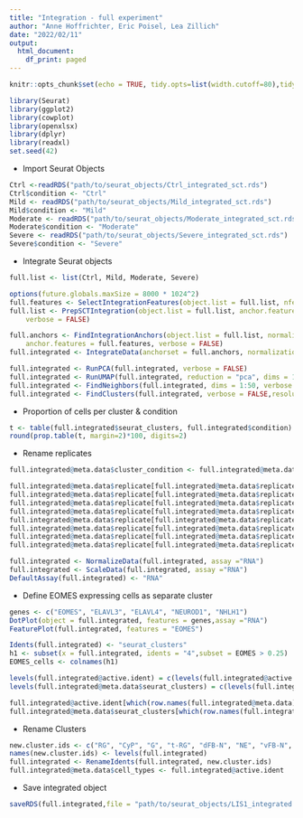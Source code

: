 ```yaml
---
title: "Integration - full experiment"
author: "Anne Hoffrichter, Eric Poisel, Lea Zillich"
date: "2022/02/11"
output:
  html_document:
    df_print: paged
---
```


```r
knitr::opts_chunk$set(echo = TRUE, tidy.opts=list(width.cutoff=80),tidy=TRUE, fig.asp=0.5, fig.width=12, warning = FALSE)
```

```r
library(Seurat)
library(ggplot2)
library(cowplot)
library(openxlsx)
library(dplyr)
library(readxl)
set.seed(42)
```

- Import Seurat Objects
```r
Ctrl <-readRDS("path/to/seurat_objects/Ctrl_integrated_sct.rds")
Ctrl$condition <- "Ctrl"
Mild <- readRDS("path/to/seurat_objects/Mild_integrated_sct.rds")
Mild$condition <- "Mild"
Moderate <- readRDS("path/to/seurat_objects/Moderate_integrated_sct.rds")
Moderate$condition <- "Moderate"
Severe <- readRDS("path/to/seurat_objects/Severe_integrated_sct.rds")
Severe$condition <- "Severe"
```

- Integrate Seurat objects
```r
full.list <- list(Ctrl, Mild, Moderate, Severe)

options(future.globals.maxSize = 8000 * 1024^2)
full.features <- SelectIntegrationFeatures(object.list = full.list, nfeatures = 3000)
full.list <- PrepSCTIntegration(object.list = full.list, anchor.features = full.features, 
    verbose = FALSE)

full.anchors <- FindIntegrationAnchors(object.list = full.list, normalization.method = "SCT", 
    anchor.features = full.features, verbose = FALSE)
full.integrated <- IntegrateData(anchorset = full.anchors, normalization.method = "SCT", verbose = FALSE)

full.integrated <- RunPCA(full.integrated, verbose = FALSE)
full.integrated <- RunUMAP(full.integrated, reduction = "pca", dims = 1:50)
full.integrated <- FindNeighbors(full.integrated, dims = 1:50, verbose = FALSE)
full.integrated <- FindClusters(full.integrated, verbose = FALSE,resolution = 0.15)
```

- Proportion of cells per cluster & condition
```r
t <- table(full.integrated$seurat_clusters, full.integrated$condition)
round(prop.table(t, margin=2)*100, digits=2)
```

- Rename replicates
```r
full.integrated@meta.data$cluster_condition <- full.integrated@meta.data$replicate

full.integrated@meta.data$replicate[full.integrated@meta.data$replicate=="Ctrl1"] <- "C1"
full.integrated@meta.data$replicate[full.integrated@meta.data$replicate=="Ctrl2"] <- "C7"
full.integrated@meta.data$replicate[full.integrated@meta.data$replicate=="Mild1"] <- "P2"
full.integrated@meta.data$replicate[full.integrated@meta.data$replicate=="Mild2"] <- "P1"
full.integrated@meta.data$replicate[full.integrated@meta.data$replicate=="Moderate1"] <- "P3"
full.integrated@meta.data$replicate[full.integrated@meta.data$replicate=="Moderate2"] <- "P4"
full.integrated@meta.data$replicate[full.integrated@meta.data$replicate=="Severe1"] <- "P6"
full.integrated@meta.data$replicate[full.integrated@meta.data$replicate=="Severe2"] <- "P5"

full.integrated <- NormalizeData(full.integrated, assay ="RNA")
full.integrated <- ScaleData(full.integrated, assay ="RNA")
DefaultAssay(full.integrated) <- "RNA"
```

- Define EOMES expressing cells as separate cluster
```r
genes <- c("EOMES", "ELAVL3", "ELAVL4", "NEUROD1", "NHLH1")
DotPlot(object = full.integrated, features = genes,assay ="RNA")
FeaturePlot(full.integrated, features = "EOMES")

Idents(full.integrated) <- "seurat_clusters"
h1 <- subset(x = full.integrated, idents = "4",subset = EOMES > 0.25)
EOMES_cells <- colnames(h1)

levels(full.integrated@active.ident) = c(levels(full.integrated@active.ident), 9)
levels(full.integrated@meta.data$seurat_clusters) = c(levels(full.integrated@meta.data$seurat_clusters), 9)

full.integrated@active.ident[which(row.names(full.integrated@meta.data) %in%  EOMES_cells)] = 9
full.integrated@meta.data$seurat_clusters[which(row.names(full.integrated@meta.data) %in%  EOMES_cells)] = 9
```

- Rename Clusters
```r
new.cluster.ids <- c("RG", "CyP", "G", "t-RG", "dFB-N", "NE", "vFB-N", "IN", "MB-N", "IP")
names(new.cluster.ids) <- levels(full.integrated)
full.integrated <- RenameIdents(full.integrated, new.cluster.ids)
full.integrated@meta.data$cell_types <- full.integrated@active.ident
```

- Save integrated object
```r
saveRDS(full.integrated,file = "path/to/seurat_objects/LIS1_integrated.rds")
```
